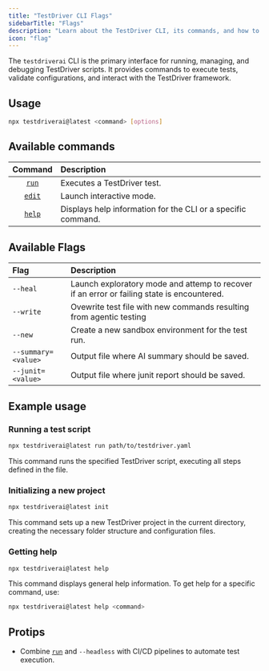```yaml
---
title: "TestDriver CLI Flags"
sidebarTitle: "Flags"
description: "Learn about the TestDriver CLI, its commands, and how to use it effectively."
icon: "flag"
---
```


The `testdriverai` CLI is the primary interface for running, managing, and debugging TestDriver scripts. It provides commands to execute tests, validate configurations, and interact with the TestDriver framework.

## Usage

```bash
npx testdriverai@latest <command> [options]
```

## Available commands

|         Command          | Description                                                  |
| :----------------------: | :----------------------------------------------------------- |
|  [`run`](/commands/run)  | Executes a TestDriver test.                                  |
| [`edit`](/commands/edit) | Launch interactive mode.                                     |
| [`help`](/commands/help) | Displays help information for the CLI or a specific command. |

## Available Flags

| Flag                | Description                                                                                |
| :------------------ | :----------------------------------------------------------------------------------------- |
| `--heal`            | Launch exploratory mode and attemp to recover if an error or failing state is encountered. |
| `--write`           | Ovewrite test file with new commands resulting from agentic testing                        |
| `--new`             | Create a new sandbox environment for the test run.                                         |
| `--summary=<value>` | Output file where AI summary should be saved.                                              |
| `--junit=<value>`   | Output file where junit report should be saved.                                            |

## Example usage

### Running a test script

```bash
npx testdriverai@latest run path/to/testdriver.yaml
```

This command runs the specified TestDriver script, executing all steps defined in the file.

### Initializing a new project

```bash
npx testdriverai@latest init
```

This command sets up a new TestDriver project in the current directory, creating the necessary folder structure and configuration files.

### Getting help

```bash
npx testdriverai@latest help
```

This command displays general help information. To get help for a specific command, use:

```bash
npx testdriverai@latest help <command>
```

## Protips

- Combine [`run`](/commands/run) and `--headless` with CI/CD pipelines to automate test execution.

